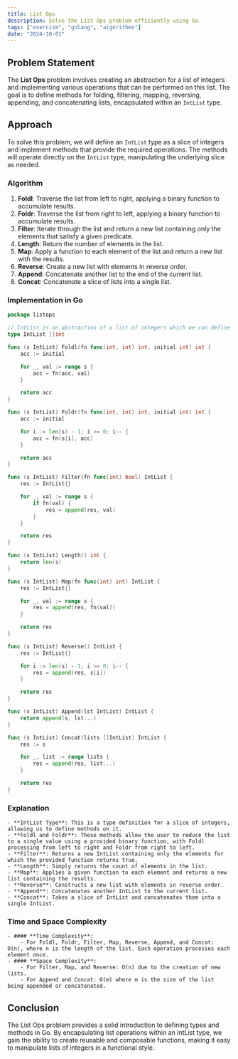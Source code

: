 ```yaml
---
title: List Ops
description: Solve the List Ops problem efficiently using Go.
tags: ["exercism", "golang", "algorithms"]
date: "2024-10-01"
---
```


## Problem Statement

The **List Ops** problem involves creating an abstraction for a list of integers and implementing various operations that can be performed on this list. The goal is to define methods for folding, filtering, mapping, reversing, appending, and concatenating lists, encapsulated within an `IntList` type. 

## Approach

To solve this problem, we will define an `IntList` type as a slice of integers and implement methods that provide the required operations. The methods will operate directly on the `IntList` type, manipulating the underlying slice as needed.

### Algorithm

1. **Foldl**: Traverse the list from left to right, applying a binary function to accumulate results.
2. **Foldr**: Traverse the list from right to left, applying a binary function to accumulate results.
3. **Filter**: Iterate through the list and return a new list containing only the elements that satisfy a given predicate.
4. **Length**: Return the number of elements in the list.
5. **Map**: Apply a function to each element of the list and return a new list with the results.
6. **Reverse**: Create a new list with elements in reverse order.
7. **Append**: Concatenate another list to the end of the current list.
8. **Concat**: Concatenate a slice of lists into a single list.

### Implementation in Go

```go
package listops

// IntList is an abstraction of a list of integers which we can define methods on
type IntList []int

func (s IntList) Foldl(fn func(int, int) int, initial int) int {
	acc := initial

	for _, val := range s {
		acc = fn(acc, val)
	}

	return acc
}

func (s IntList) Foldr(fn func(int, int) int, initial int) int {
	acc := initial

	for i := len(s) - 1; i >= 0; i-- {
		acc = fn(s[i], acc)
	}

	return acc
}

func (s IntList) Filter(fn func(int) bool) IntList {
	res := IntList{}

	for _, val := range s {
		if fn(val) {
			res = append(res, val)
		}
	}

	return res
}

func (s IntList) Length() int {
	return len(s)
}

func (s IntList) Map(fn func(int) int) IntList {
	res := IntList{}

	for _, val := range s {
		res = append(res, fn(val))
	}

	return res
}

func (s IntList) Reverse() IntList {
	res := IntList{}

	for i := len(s) - 1; i >= 0; i-- {
		res = append(res, s[i])
	}

	return res
}

func (s IntList) Append(lst IntList) IntList {
	return append(s, lst...)
}

func (s IntList) Concat(lists []IntList) IntList {
	res := s

	for _, list := range lists {
		res = append(res, list...)
	}

	return res
}
```

### Explanation
    - **IntList Type**: This is a type definition for a slice of integers, allowing us to define methods on it.
    - **Foldl and Foldr**: These methods allow the user to reduce the list to a single value using a provided binary function, with Foldl processing from left to right and Foldr from right to left.
    - **Filter**: Returns a new IntList containing only the elements for which the provided function returns true.
    - **Length**: Simply returns the count of elements in the list.
    - **Map**: Applies a given function to each element and returns a new list containing the results.
    - **Reverse**: Constructs a new list with elements in reverse order.
    - **Append**: Concatenates another IntList to the current list.
    - **Concat**: Takes a slice of IntList and concatenates them into a single IntList.

### Time and Space Complexity
    - #### **Time Complexity**:
        - For Foldl, Foldr, Filter, Map, Reverse, Append, and Concat: O(n), where n is the length of the list. Each operation processes each element once.
    - #### **Space Complexity**:
        - For Filter, Map, and Reverse: O(n) due to the creation of new lists.
        - For Append and Concat: O(m) where m is the size of the list being appended or concatenated.

## Conclusion
The List Ops problem provides a solid introduction to defining types and methods in Go. By encapsulating list operations within an IntList type, we gain the ability to create reusable and composable functions, making it easy to manipulate lists of integers in a functional style.